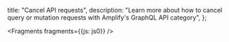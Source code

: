   title: "Cancel API requests",
  description: "Learn more about how to cancel query or mutation requests with Amplify's GraphQL API category",
};


<Fragments fragments={{js: js0}} />
